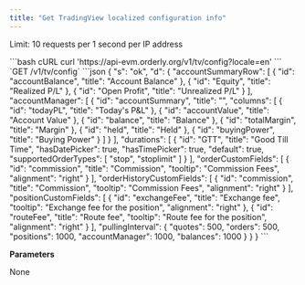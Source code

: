 ```yaml
---
title: "Get TradingView localized configuration info"
---
```


Limit: 10 requests per 1 second per IP address

<RequestExample>
```bash cURL
curl 'https://api-evm.orderly.org/v1/tv/config?locale=en'
```
</RequestExample>
`GET /v1/tv/config`

<ResponseExample>
```json
{
  "s": "ok",
  "d": {
    "accountSummaryRow": [
      {
        "id": "accountBalance",
        "title": "Account Balance"
      },
      {
        "id": "Equity",
        "title": "Realized P/L"
      },
      {
        "id": "Open Profit",
        "title": "Unrealized P/L"
      }
    ],
    "accountManager": [
      {
        "id": "accountSummary",
        "title": "",
        "columns": [
          {
            "id": "todayPL",
            "title": "Today's P&L"
          },
          {
            "id": "accountValue",
            "title": "Account Value"
          },
          {
            "id": "balance",
            "title": "Balance"
          },
          {
            "id": "totalMargin",
            "title": "Margin"
          },
          {
            "id": "held",
            "title": "Held"
          },
          {
            "id": "buyingPower",
            "title": "Buying Power"
          }
        ]
      }
    ],
    "durations": [
      {
        "id": "GTT",
        "title": "Good Till Time",
        "hasDatePicker": true,
        "hasTimePicker": true,
        "default": true,
        "supportedOrderTypes": [
          "stop",
          "stoplimit"
        ]
      }
    ],
    "orderCustomFields": [
      {
        "id": "commission",
        "title": "Commission",
        "tooltip": "Commission Fees",
        "alignment": "right"
      }
    ],
    "orderHistoryCustomFields": [
      {
        "id": "commission",
        "title": "Commission",
        "tooltip": "Commission Fees",
        "alignment": "right"
      }
    ],
    "positionCustomFields": [
      {
        "id": "exchangeFee",
        "title": "Exchange fee",
        "tooltip": "Exchange fee for the position",
        "alignment": "right"
      },
      {
        "id": "routeFee",
        "title": "Route fee",
        "tooltip": "Route fee for the position",
        "alignment": "right"
      }
    ],
    "pullingInterval": {
      "quotes": 500,
      "orders": 500,
      "positions": 1000,
      "accountManager": 1000,
      "balances": 1000
    }
  }
}
```
</ResponseExample>

**Parameters**

None